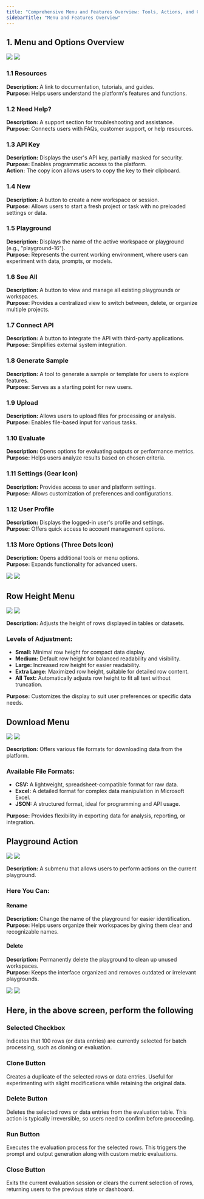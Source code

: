 ```yaml
---
title: "Comprehensive Menu and Features Overview: Tools, Actions, and Customization Options"
sidebarTitle: "Menu and Features Overview"
---
```


## 1. Menu and Options Overview

<img
  className="block dark:hidden"
  src="https://storage.googleapis.com/llumo-blog-images-1/21-01-25/Comprehensive_menu_and_Features_Overview_Tools_Actions_and_Customization_Options-1.webp"
/>
<img
  className="hidden dark:block"
  src="https://storage.googleapis.com/llumo-blog-images-1/21-01-25/Comprehensive_menu_and_Features_Overview_Tools_Actions_and_Customization_Options-1.webp"
/>

### 1.1 Resources  
**Description:** A link to documentation, tutorials, and guides.  
**Purpose:** Helps users understand the platform's features and functions.  

### 1.2 Need Help?  
**Description:** A support section for troubleshooting and assistance.  
**Purpose:** Connects users with FAQs, customer support, or help resources.  

### 1.3 API Key  
**Description:** Displays the user's API key, partially masked for security.  
**Purpose:** Enables programmatic access to the platform.  
**Action:** The copy icon allows users to copy the key to their clipboard.  

### 1.4 New  
**Description:** A button to create a new workspace or session.  
**Purpose:** Allows users to start a fresh project or task with no preloaded settings or data.  

### 1.5 Playground  
**Description:** Displays the name of the active workspace or playground (e.g., "playground-16").  
**Purpose:** Represents the current working environment, where users can experiment with data, prompts, or models.  

### 1.6 See All  
**Description:** A button to view and manage all existing playgrounds or workspaces.  
**Purpose:** Provides a centralized view to switch between, delete, or organize multiple projects.  

### 1.7 Connect API  
**Description:** A button to integrate the API with third-party applications.  
**Purpose:** Simplifies external system integration.  

### 1.8 Generate Sample  
**Description:** A tool to generate a sample or template for users to explore features.  
**Purpose:** Serves as a starting point for new users.  

### 1.9 Upload  
**Description:** Allows users to upload files for processing or analysis.  
**Purpose:** Enables file-based input for various tasks.  

### 1.10 Evaluate  
**Description:** Opens options for evaluating outputs or performance metrics.  
**Purpose:** Helps users analyze results based on chosen criteria.  

### 1.11 Settings (Gear Icon)  
**Description:** Provides access to user and platform settings.  
**Purpose:** Allows customization of preferences and configurations.  

### 1.12 User Profile  
**Description:** Displays the logged-in user's profile and settings.  
**Purpose:** Offers quick access to account management options.  

### 1.13 More Options (Three Dots Icon)  
**Description:** Opens additional tools or menu options.  
**Purpose:** Expands functionality for advanced users.  

<img
  className="block dark:hidden"
  src="https://storage.googleapis.com/llumo-blog-images-1/21-01-25/Comprehensive_menu_and_Features_Overview_Tools_Actions_and_Customization_Options-2.webp"
/>
<img
  className="hidden dark:block"
  src="https://storage.googleapis.com/llumo-blog-images-1/21-01-25/Comprehensive_menu_and_Features_Overview_Tools_Actions_and_Customization_Options-2.webp"
/>

## Row Height Menu

<img
  className="block dark:hidden"
  src="https://storage.googleapis.com/llumo-blog-images-1/21-01-25/Comprehensive_menu_and_Features_Overview_Tools_Actions_and_Customization_Options-3.webp"
/>
<img
  className="hidden dark:block"
  src="https://storage.googleapis.com/llumo-blog-images-1/21-01-25/Comprehensive_menu_and_Features_Overview_Tools_Actions_and_Customization_Options-3.webp"
/>

**Description:** Adjusts the height of rows displayed in tables or datasets.  

### Levels of Adjustment:  
- **Small:** Minimal row height for compact data display.  
- **Medium:** Default row height for balanced readability and visibility.  
- **Large:** Increased row height for easier readability.  
- **Extra Large:** Maximized row height, suitable for detailed row content.  
- **All Text:** Automatically adjusts row height to fit all text without truncation.  

**Purpose:** Customizes the display to suit user preferences or specific data needs.  

## Download Menu

<img
  className="block dark:hidden"
  src="https://storage.googleapis.com/llumo-blog-images-1/21-01-25/Comprehensive_menu_and_Features_Overview_Tools_Actions_and_Customization_Options-4.webp"
/>
<img
  className="hidden dark:block"
  src="https://storage.googleapis.com/llumo-blog-images-1/21-01-25/Comprehensive_menu_and_Features_Overview_Tools_Actions_and_Customization_Options-4.webp"
/>

**Description:** Offers various file formats for downloading data from the platform.  

### Available File Formats:  
- **CSV:** A lightweight, spreadsheet-compatible format for raw data.  
- **Excel:** A detailed format for complex data manipulation in Microsoft Excel.  
- **JSON:** A structured format, ideal for programming and API usage.  

**Purpose:** Provides flexibility in exporting data for analysis, reporting, or integration.  



## Playground Action

<img
  className="block dark:hidden"
  src="https://storage.googleapis.com/llumo-blog-images-1/21-01-25/Comprehensive_menu_and_Features_Overview_Tools_Actions_and_Customization_Options-5.webp"
/>
<img
  className="hidden dark:block"
  src="https://storage.googleapis.com/llumo-blog-images-1/21-01-25/Comprehensive_menu_and_Features_Overview_Tools_Actions_and_Customization_Options-5.webp"
/>

**Description:** A submenu that allows users to perform actions on the current playground.  

### Here You Can:  

#### Rename  
**Description:** Change the name of the playground for easier identification.  
**Purpose:** Helps users organize their workspaces by giving them clear and recognizable names.  

#### Delete  
**Description:** Permanently delete the playground to clean up unused workspaces.  
**Purpose:** Keeps the interface organized and removes outdated or irrelevant playgrounds.  

<img
  className="block dark:hidden"
  src="https://storage.googleapis.com/llumo-blog-images-1/21-01-25/Comprehensive_menu_and_Features_Overview_Tools_Actions_and_Customization_Options-6.webp"
/>
<img
  className="hidden dark:block"
  src="https://storage.googleapis.com/llumo-blog-images-1/21-01-25/Comprehensive_menu_and_Features_Overview_Tools_Actions_and_Customization_Options-6.webp"
/>

## Here, in the above screen, perform the following  

### Selected Checkbox  
Indicates that 100 rows (or data entries) are currently selected for batch processing, such as cloning or evaluation.  

### Clone Button  
Creates a duplicate of the selected rows or data entries. Useful for experimenting with slight modifications while retaining the original data.  

### Delete Button  
Deletes the selected rows or data entries from the evaluation table. This action is typically irreversible, so users need to confirm before proceeding.  

### Run Button  
Executes the evaluation process for the selected rows. This triggers the prompt and output generation along with custom metric evaluations.  

### Close Button  
Exits the current evaluation session or clears the current selection of rows, returning users to the previous state or dashboard.  
